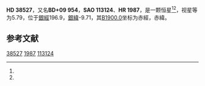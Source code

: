 {{Starbox begin
| name = HD 38527
}}
{{Starbox observe
| epoch = [[J2000.0|J2000.0]]
| constell = {{星座名待查}}<ref name=SIMBAD>{{cite web
 | url=http://simbad.u-strasbg.fr/simbad/sim-id?Ident=HR+1987
 | title =Pulsating variable Star
 | publisher=Centre de Données astronomiques de Strasbourg
 | work=SIMBAD
 | accessdate=2012-07-13}}</ref><ref name=DATA>{{cite web
 | url=http://vizier.u-strasbg.fr/viz-bin/VizieR-5?-out.add=.&-source=5050&-corr=PK=HR&-out.max=9999&HR=1987
 | title=VizieR Detailed Page
 | accessdate=2012-07-13
 | archive-date=2016-03-05
 | archive-url=https://web.archive.org/web/20160305031633/http://vizier.u-strasbg.fr/viz-bin/VizieR-5?-out.add=.&-source=5050&-corr=PK=HR&-out.max=9999&HR=1987
 | dead-url=no
 }}</ref>
| 星官 = 
| ra = {{RA|5|46|52.1}}<ref name=SIMBAD /><ref name=DATA />
| dec = {{DEC|+9|31|20}}<ref name=SIMBAD /><ref name=DATA />
| appmag_v = 5.79<ref name=SIMBAD /><ref name=DATA />
}}
{{Starbox character
| class = G8III<ref name=SIMBAD /><ref name=DATA />
| b-v = 0.88<ref name=SIMBAD /><ref name=DATA />
| u-b = 0.58<ref name=SIMBAD /><ref name=DATA />
| r-i = <ref name=SIMBAD /><ref name=DATA />
| variable = 
}}
{{Starbox astrometry
| radial_v = 0.58
| prop_mo_ra = -26
| parallax = 
| p_error = 
}}
{{Starbox catalog
| names =BD+09 954，[[SAO星表|SAO]] 113124，[[HD星表|HD]] 38527，[[HR星表|HR]] 1987}}
{{Starbox reference |Simbad=HR+1987}}
{{Starbox end}}

'''HD 38527'''，又名'''BD+09 954'''，'''SAO 113124'''、'''HR 1987'''，是一颗恒星<ref name=SIMBAD /><ref name=DATA />，视星等为5.79，位于[[銀道座標系|銀經]]196.9，[[銀道座標系|銀緯]]-9.71，其[[B1900.0|B1900.0]]坐标为赤經{{RA|5|41|22.7}}，赤緯{{DEC|+9|-9.71|8}}。

== 参考文献 ==
{{reflist}}

{{star-stub}}

[[Category:HD和HDE天體|38527]]
[[Category:HR天體|1987]]
[[Category:SAO天體|113124]]